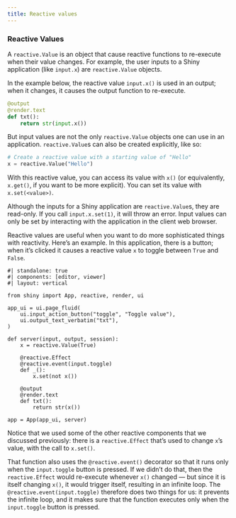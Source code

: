 ```yaml
---
title: Reactive values
---
```


### Reactive Values

A `reactive.Value` is an object that cause reactive functions to re-execute when their value changes. For example, the user inputs to a Shiny application (like `input.x`) are `reactive.Value` objects.

In the example below, the reactive value `input.x()` is used in an output; when it changes, it causes the output function to re-execute.

```python
@output
@render.text
def txt():
    return str(input.x())
```

But input values are not the only `reactive.Value` objects one can use in an application. `reactive.Value`s can also be created explicitly, like so:

```python
# Create a reactive value with a starting value of "Hello"
x = reactive.Value("Hello")
```

With this reactive value, you can access its value with `x()` (or equivalently, `x.get()`, if you want to be more explicit). You can set its value with `x.set(<value>)`.

:::{.callout-note}
Although the inputs for a Shiny application are `reactive.Value`s, they are read-only. If you call `input.x.set(1)`, it will throw an error. Input values can only be set by interacting with the application in the client web browser.
:::

Reactive values are useful when you want to do more sophisticated things with reactivity. Here's an example. In this application, there is a button; when it's clicked it causes a reactive value `x` to toggle between `True` and `False`.

```shinylive-python
#| standalone: true
#| components: [editor, viewer]
#| layout: vertical

from shiny import App, reactive, render, ui

app_ui = ui.page_fluid(
    ui.input_action_button("toggle", "Toggle value"),
    ui.output_text_verbatim("txt"),
)

def server(input, output, session):
    x = reactive.Value(True)

    @reactive.Effect
    @reactive.event(input.toggle)
    def _():
        x.set(not x())

    @output
    @render.text
    def txt():
        return str(x())

app = App(app_ui, server)

```

Notice that we used some of the other reactive components that we discussed previously: there is a `reactive.Effect` that's used to change `x`'s value, with the call to `x.set()`.

That function also uses the `@reactive.event()` decorator so that it runs only when the `input.toggle` button is pressed. If we didn't do that, then the `reactive.Effect` would re-execute whenever `x()` changed --- but since it is itself changing `x()`, it would trigger itself, resulting in an infinite loop. The `@reactive.event(input.toggle)` therefore does two things for us: it prevents the infinite loop, and it makes sure that the function executes only when the `input.toggle` button is pressed.


